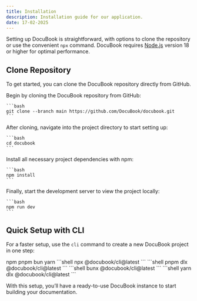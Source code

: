 ```yaml
---
title: Installation
description: Installation guide for our application.
date: 17-02-2025
---
```


Setting up DocuBook is straightforward, with options to clone the repository or use the convenient `npx` command. DocuBook requires [Node.js](https://nodejs.org/) version 18 or higher for optimal performance.

## Clone Repository

To get started, you can clone the DocuBook repository directly from GitHub.

<Stepper>
  <StepperItem title="Step 1: Clone the DocuBook Repository">
    Begin by cloning the DocuBook repository from GitHub:

    ```bash
    git clone --branch main https://github.com/DocuBook/docubook.git
    ```

  </StepperItem>

  <StepperItem title="Step 2: Access the Project Directory">
    After cloning, navigate into the project directory to start setting up:

    ```bash
    cd docubook
    ```

  </StepperItem>

  <StepperItem title="Step 3: Install Required Dependencies">
    Install all necessary project dependencies with npm:

    ```bash
    npm install
    ```

  </StepperItem>

  <StepperItem title="Step 4: Launch the Development Server">
    Finally, start the development server to view the project locally:

    ```bash
    npm run dev
    ```

  </StepperItem>
</Stepper>

## Quick Setup with CLI

For a faster setup, use the `cli` command to create a new DocuBook project in one step:

<Tabs defaultValue="npm" className="pt-5 pb-1">
  <TabsList>
    <TabsTrigger value="npm">npm</TabsTrigger>
    <TabsTrigger value="pnpm">pnpm</TabsTrigger>
    <TabsTrigger value="bun">bun</TabsTrigger>
    <TabsTrigger value="yarn">yarn</TabsTrigger>
  </TabsList>
  <TabsContent value="npm">
    ```shell
    npx @docubook/cli@latest
    ```
  </TabsContent>
  <TabsContent value="pnpm">
    ```shell
    pnpm dlx @docubook/cli@latest
    ```
  </TabsContent>
  <TabsContent value="bun">
    ```shell
    bunx @docubook/cli@latest
    ```
  </TabsContent>
  <TabsContent value="yarn">
    ```shell
    yarn dlx @docubook/cli@latest
    ```
  </TabsContent>
</Tabs>

With this setup, you’ll have a ready-to-use DocuBook instance to start building your documentation.
